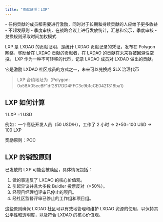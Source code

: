 ```yaml
---
title: "贡献证明：LXP"
---
```


<Card title="原则：" icon="sparkles">
  - 任何贡献的成员都需要进行激励，同时对于长期和持续贡献的人应给予更多收益
  - 不超发原则
  - 季度审核，在战略会议上进行发放统计，汇总和公示，季度审核
  - 兑换规则采取时间加权模式
</Card>

LXP 是 LXDAO 的贡献证明，是统计 LXDAO 贡献记录的凭证，发布在 Polygon 网络，奖励给在 LXDAO 贡献的贡献者，在 LXDAO 的贡献在未来将被回溯性空投。 LXP 作为一种不可转移的代币，记录 LXDAO 成员对 LXDAO 做出的贡献。

它是激励 LXDAO 社区成员的方式之一，未来可以兑换成 $LX 治理代币

> LXP 合约地址为（Polygon: 0x58A05eeBF1df2817DD4FFC3c9b1cCE0421318ba1）

## **LXP 如何计算**

1 LXP =1 USD

例如：一个高级开发人员（50 USD/H），工作了 2 小时 → 2\*50=100 USD → 100 LXP

奖励原则：POC

## **LXP 的销毁原则**

已发放的 LXP 可能会被赎回，具体情况包括：

1. 做的事违反了 LXDAO 的核心价值观。
2. 引起异议并且大多数 Buidler 投票反对（\>50%）。
3. 经项目经理组评审已停止的项目。
4. 经社区监督评审已停止的工作组和项目组。

这些原则确保 LXDAO 社区可以有效地管理和维护 LXDAO 资源的使用，以保持其公平性和透明度，以及符合 LXDAO 的核心价值观。

#### 